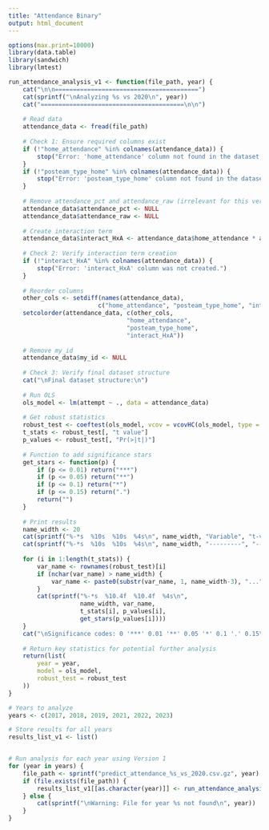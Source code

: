 ```yaml
---
title: "Attendance Binary"
output: html_document
---
```


```r
options(max.print=10000)
library(data.table)
library(sandwich)
library(lmtest)
```




```r
run_attendance_analysis_v1 <- function(file_path, year) {
    cat("\n\n========================================")
    cat(sprintf("\nAnalyzing %s vs 2020\n", year))
    cat("========================================\n\n")
    
    # Read data
    attendance_data <- fread(file_path)
    
    # Check 1: Ensure required columns exist
    if (!"home_attendance" %in% colnames(attendance_data)) {
        stop("Error: 'home_attendance' column not found in the dataset.")
    }
    if (!"posteam_type_home" %in% colnames(attendance_data)) {
        stop("Error: 'posteam_type_home' column not found in the dataset.")
    }
    
    # Remove attendance_pct and attendance_raw (irrelevant for this version)
    attendance_data$attendance_pct <- NULL
    attendance_data$attendance_raw <- NULL
    
    # Create interaction term
    attendance_data$interact_HxA <- attendance_data$home_attendance * attendance_data$posteam_type_home
    
    # Check 2: Verify interaction term creation
    if (!"interact_HxA" %in% colnames(attendance_data)) {
        stop("Error: 'interact_HxA' column was not created.")
    }
    
    # Reorder columns
    other_cols <- setdiff(names(attendance_data), 
                         c("home_attendance", "posteam_type_home", "interact_HxA"))
    setcolorder(attendance_data, c(other_cols, 
                                 "home_attendance", 
                                 "posteam_type_home", 
                                 "interact_HxA"))
    
    # Remove my_id
    attendance_data$my_id <- NULL
    
    # Check 3: Verify final dataset structure
    cat("\nFinal dataset structure:\n")
    
    # Run OLS
    ols_model <- lm(attempt ~ ., data = attendance_data)
    
    # Get robust statistics
    robust_test <- coeftest(ols_model, vcov = vcovHC(ols_model, type = "HC0"))
    t_stats <- robust_test[, "t value"]
    p_values <- robust_test[, "Pr(>|t|)"]
    
    # Function to add significance stars
    get_stars <- function(p) {
        if (p <= 0.01) return("***")
        if (p <= 0.05) return("**")
        if (p <= 0.1) return("*")
        if (p <= 0.15) return(".")
        return("")
    }
    
    # Print results
    name_width <- 20
    cat(sprintf("%-*s  %10s  %10s  %4s\n", name_width, "Variable", "t-value", "p-value", "sig"))
    cat(sprintf("%-*s  %10s  %10s  %4s\n", name_width, "---------", "-------", "-------", "----"))
    
    for (i in 1:length(t_stats)) {
        var_name <- rownames(robust_test)[i]
        if (nchar(var_name) > name_width) {
            var_name <- paste0(substr(var_name, 1, name_width-3), "...")
        }
        cat(sprintf("%-*s  %10.4f  %10.4f  %4s\n", 
                    name_width, var_name, 
                    t_stats[i], p_values[i],
                    get_stars(p_values[i])))
    }
    cat("\nSignificance codes: 0 '***' 0.01 '**' 0.05 '*' 0.1 '.' 0.15\n")
    
    # Return key statistics for potential further analysis
    return(list(
        year = year,
        model = ols_model,
        robust_test = robust_test
    ))
}
```

```r
# Years to analyze
years <- c(2017, 2018, 2019, 2021, 2022, 2023)

# Store results for all years
results_list_v1 <- list()


# Run analysis for each year using Version 1
for (year in years) {
    file_path <- sprintf("predict_attendance_%s_vs_2020.csv.gz", year)
    if (file.exists(file_path)) {
        results_list_v1[[as.character(year)]] <- run_attendance_analysis_v1(file_path, year)
    } else {
        cat(sprintf("\nWarning: File for year %s not found\n", year))
    }
}


```


